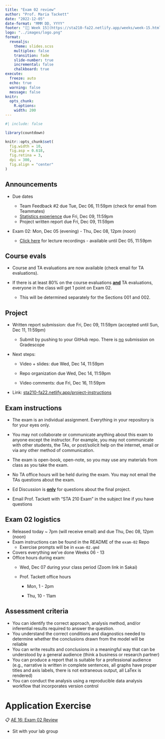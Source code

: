 ```yaml
---
title: "Exam 02 review"
author: "Prof. Maria Tackett"
date: "2022-12-05"
date-format: "MMM DD, YYYY"
footer: "[🔗 Week 15](https://sta210-fa22.netlify.app/weeks/week-15.html)"
logo: "../images/logo.png"
format: 
  revealjs:
    theme: slides.scss
    multiplex: false
    transition: fade
    slide-number: true
    incremental: false 
    chalkboard: true
execute:
  freeze: auto
  echo: true
  warning: false
  message: false
knitr:
  opts_chunk: 
    R.options:      
    width: 200
---
```


```r
#| include: false

library(countdown)

knitr::opts_chunk$set(
  fig.width = 10,
  fig.asp = 0.618,
  fig.retina = 3,
  dpi = 300,
  fig.align = "center"
)
```

## Announcements {.midi}

-   Due dates

    -   Team Feedback #2 due Tue, Dec 06, 11:59pm (check for email from Teammates)
    -   [Statistics experience](../hw/stats-experience.html) due Fri, Dec 09, 11:59pm
    -   Project written report due Fri, Dec 09, 11:59pm

-   Exam 02: Mon, Dec 05 (evening) - Thu, Dec 08, 12pm (noon)

    -   [Click here](https://duke.hosted.panopto.com/Panopto/Pages/Sessions/List.aspx?folderID=3abb0b6f-0db5-4d55-84f2-aefd0140874b) for lecture recordings - available until Dec 05, 11:59pm

## Course evals

-   Course and TA evaluations are now available (check email for TA evaluations).

-   If there is at least 80% on the course evaluations <u>**and**</u> TA evaluations, everyone in the class will get 1 point on Exam 02.

    -   This will be determined separately for the Sections 001 and 002.

## Project 

-   Written report submission: due Fri, Dec 09, 11:59pm (accepted until Sun, Dec 11, 11:59pm)

    -   Submit by pushing to your GitHub repo. There is <u> no</u> submission on Gradescope

-   Next steps:

    -   Video + slides: due Wed, Dec 14, 11:59pm

    -   Repo organization due Wed, Dec 14, 11:59pm

    -   Video comments: due Fri, Dec 16, 11:59pm

-   Link: [sta210-fa22.netlify.app/project-instructions](https://sta210-fa22.netlify.app/project-instructions.html)

## Exam instructions {.midi}

::: incremental
-   The exam is an individual assignment. Everything in your repository is for your eyes only.

-   You may not collaborate or communicate anything about this exam to anyone except the instructor. For example, you may not communicate with other students, the TAs, or post/solicit help on the internet, email or via any other method of communication.

-   The exam is open-book, open-note, so you may use any materials from class as you take the exam.

-   No TA office hours will be held during the exam. You may not email the TAs questions about the exam.

-   Ed Discussion is <u>**only**</u> for questions about the final project.

-   Email Prof. Tackett with "STA 210 Exam" in the subject line if you have questions
:::

## Exam 02 logistics {.midi}

::: incremental
-   Released today \~ 7pm (will receive email) and due Thu, Dec 08, 12pm (noon)
-   Exam instructions can be found in the README of the `exam-02` Repo
    -   Exercise prompts will be in `exam-02.qmd`
-   Covers everything we've done Weeks 06 - 13
-   Office hours during exam:
    -   Wed, Dec 07 during your class period (Zoom link in Sakai)

    -   Prof. Tackett office hours

        -   Mon, 1 - 2pm

        -   Thu, 10 - 11am
:::

## Assessment criteria {.midi}

::: small
-   You can identify the correct approach, analysis method, and/or inferential results required to answer the question.
-   You understand the correct conditions and diagnostics needed to determine whether the conclusions drawn from the model will be reliable
-   You can write results and conclusions in a meaningful way that can be understood by a general audience (think a business or research partner)
-   You can produce a report that is suitable for a professional audience (e.g., narrative is written in complete sentences, all graphs have proper titles and axis labels, there is not extraneous output, all LaTex is rendered)
-   You can conduct the analysis using a reproducible data analysis workflow that incorporates version control
:::

# Application Exercise

::: appex
📋 [AE 16: Exam 02 Review](https://sta210-fa22.netlify.app/ae/ae-10-exam-02-review.html)
:::

-   Sit with your lab group
